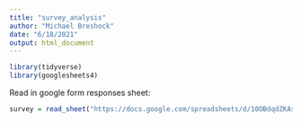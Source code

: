 ```yaml
---
title: "survey_analysis"
author: "Michael Breshock"
date: "6/18/2021"
output: html_document
---
```


```r
library(tidyverse)
library(googlesheets4)
```

Read in google form responses sheet: 
```r
survey = read_sheet("https://docs.google.com/spreadsheets/d/10OBdqdZKAsXzamg-IQvlIzyGd0cS2kF-xBAKXJ0yFl0/edit#gid=385855959")
```


